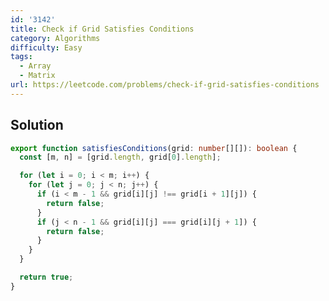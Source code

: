 ```yaml
---
id: '3142'
title: Check if Grid Satisfies Conditions
category: Algorithms
difficulty: Easy
tags:
  - Array
  - Matrix
url: https://leetcode.com/problems/check-if-grid-satisfies-conditions
---
```


## Solution

```typescript filename="solution.ts" copy
export function satisfiesConditions(grid: number[][]): boolean {
  const [m, n] = [grid.length, grid[0].length];

  for (let i = 0; i < m; i++) {
    for (let j = 0; j < n; j++) {
      if (i < m - 1 && grid[i][j] !== grid[i + 1][j]) {
        return false;
      }
      if (j < n - 1 && grid[i][j] === grid[i][j + 1]) {
        return false;
      }
    }
  }

  return true;
}
```
